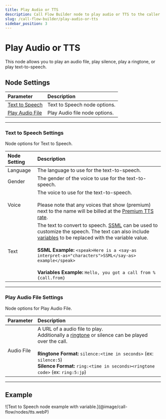 ---
title: Play Audio or TTS
description: Call Flow Builder node to play audio or TTS to the caller.
slug: /call-flow-builder/play-audio-or-tts
sidebar_position: 3
---


# Play Audio or TTS

This node allows you to play an audio file, play silence, play a ringtone, or play text-to-speech.


## **Node Settings**

| Parameter                                    | Description                   |
|:---------------------------------------------|:------------------------------|
| [Text to Speech](#text-to-speech-settings)   | Text to Speech node options.  |
| [Play Audio File](#play-audio-file-settings) | Play Audio file node options. |


---

### Text to Speech Settings

Node options for Text to Speech.

| Node Setting | Description                                                                                                                                                                                                                                                                                                                                                                                                                           |
|:-------------|:--------------------------------------------------------------------------------------------------------------------------------------------------------------------------------------------------------------------------------------------------------------------------------------------------------------------------------------------------------------------------------------------------------------------------------------|
| Language     | The language to use for the text-to-speech.                                                                                                                                                                                                                                                                                                                                                                                           |
| Gender       | The gender of the voice to use for the text-to-speech.                                                                                                                                                                                                                                                                                                                                                                                |
| Voice        | The voice to use for the text-to-speech. <br /><br />Please note that any voices that show (premium) next to the name will be billed at the [Premium TTS rate](https://signalwire.com/pricing/voice).                                                                                                                                                                                                                                 |
| Text         | The text to convert to speech. [SSML](https://cloud.google.com/text-to-speech/docs/ssml) can be used to customize the speech. The text can also include [variables](/call-flow-builder#variables) to be replaced with the variable value.<br /><br />**SSML Example:** `<speak>Here is a <say-as interpret-as="characters">SSML</say-as> example</speak>`<br /><br />**Variables Example:** `Hello, you got a call from %{call.from}` |

---

### Play Audio File Settings

Node options for Play Audio File.

| Parameter  | Description                                                                                                                                                                                                                                                                                                                            |
|:-----------|:---------------------------------------------------------------------------------------------------------------------------------------------------------------------------------------------------------------------------------------------------------------------------------------------------------------------------------------|
| Audio File | A URL of a audio file to play.<br />Additionally a [ringtone](/sdks/reference/realtime-sdk/relay-v4/voice/types#ringtonename) or silence can be played over the call.<br /><br />**Ringtone Format:** `silence:<time in seconds>` (ex: `silence:5`)<br />**Silence Format:** `ring:<time in seconds><ringtone code>` (ex: `ring:5:jp`) |

---

## Example

<Frame caption="Text to Speech node example with variable">
![Text to Speech node example with variable.](@image/call-flow/nodes/tts.webP)
</Frame>